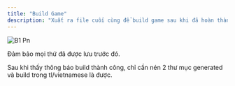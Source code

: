 ```yaml
---
title: "Build Game"
description: "Xuất ra file cuối cùng để build game sau khi đã hoàn thành bản dịch"
---
```


![B1 Pn](/images/b1.png)

<Check>
  Đảm bảo mọi thứ đã được lưu trước đó.
</Check>

Sau khi thấy thông báo build thành công, chỉ cần nén 2 thư mục generated và build trong tl/vietnamese là được.